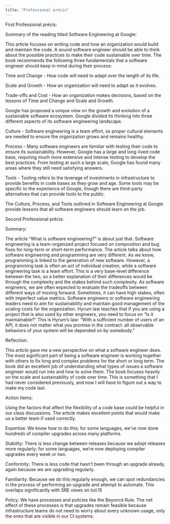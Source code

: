 ---
title: "Professional précis"
---

First Professional précis:

Summary of the reading titled Software Engineering at Google:

This article focuses on writing code and how an organization would build and maintain the code. A sound software engineer should be able to think about the possible practices to make their code sustainable over time. The book recommends the following three fundamentals that a software engineer should keep in mind during their process:

Time and Change -
How code will need to adapt over the length of its life.

Scale and Growth -
How an organization will need to adapt as it evolves.

Trade-offs and Cost -
How an organization makes decisions, based on the lessons of Time and Change and Scale and Growth.

Google has proposed a unique view on the growth and evolution of a sustainable software ecosystem. Google divided its thinking into three different aspects of its software engineering landscape. 

Culture - Software engineering is a team effort, so proper cultural elements are needed to ensure the organization grows and remains healthy.

Process - Many software engineers are familiar with testing their code to ensure its sustainability. However, Google has a large and long-lived code base, requiring much more extensive and intense testing to develop the best practices. From testing at such a large scale, Google has found many areas where they still need satisfying answers.

Tools -  Tooling refers to the leverage of investments in infrastructure to provide benefits in code bases as they grow and age. Some tools may be specific to the experience of Google, though there are third-party alternatives that can provide tools to the public.

The Culture, Process, and Tools outlined in Software Engineering at Google provide lessons that all software engineers should learn on the job.  



Second Professional précis:

Summary:

The article “What is software engineering?” is about just that. Software engineering is a team-organized project focused on composition and bug fixes for long-term or short-term performance. The article talks about how software engineering and programming are very different. As we know, programming is linked to the generation of new software. However, a programming task is often an act of individual creation, while a software engineering task is a team effort. This is a very base-level difference between the two, so a better explanation of their differences would be through the complexity and the stakes behind such complexity. As software engineers, we are often expected to evaluate the tradeoffs between different ways of moving forward. Sometimes, it can have high stakes, often with imperfect value metrics. Software engineers or software engineering leaders need to aim for sustainability and maintain good management of the scaling costs for the organization. Hyrum law teaches that if you are using a project that is also used by other engineers, you need to focus on “Is it maintainable?” This is Hyrum’s law: “With a sufficient number of users of an API, it does not matter what you promise in the contract: all observable behaviors of your system will be depended on by somebody.” 

Reflection: 

This article gave me a new perspective on what a software engineer does. The most significant part of being a software engineer is working together with others to fix long and complex problems for the short or long term. The book did an excellent job of understanding what types of issues a software engineer would run into and how to solve them. The book focuses heavily on the scale and sustainability of code over time. This is something that I had never considered previously, and now I will have to figure out a way to make my code last. 

Action Items:

Using the factors that affect the flexibility of a code base could be helpful in our class discussions. The article makes excellent points that would make us a better team if used correctly. 

Expertise:
 We know how to do this; for some languages, we’ve now done hundreds of compiler upgrades across many platforms.

Stability:
 There is less change between releases because we adopt releases more regularly; for some languages, we’re now deploying compiler upgrades every week or two.

Conformity:
 There is less code that hasn’t been through an upgrade already, again because we are upgrading regularly.

Familiarity:
 Because we do this regularly enough, we can spot redundancies in the process of performing an upgrade and attempt to automate. This overlaps significantly with SRE views on toil.15

Policy:
 We have processes and policies like the Beyoncé Rule. The net effect of these processes is that upgrades remain feasible because infrastructure teams do not need to worry about every unknown usage, only the ones that are visible in our CI systems.
